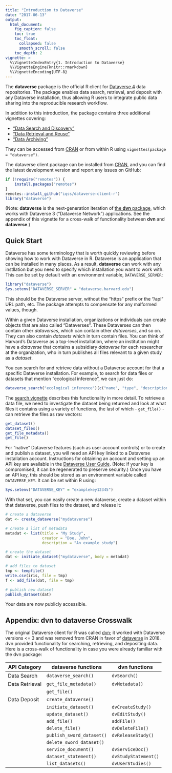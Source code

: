 ```yaml
---
title: "Introduction to Dataverse"
date: "2017-06-13"
output:
  html_document:
    fig_caption: false
    toc: true
    toc_float:
      collapsed: false
      smooth_scroll: false
    toc_depth: 2
vignette: >
  %\VignetteIndexEntry{1. Introduction to Dataverse}
  %\VignetteEngine{knitr::rmarkdown}
  %\VignetteEncoding{UTF-8}
---
```


The **dataverse** package is the official R client for [Dataverse 4](https://dataverse.org/) data repositories. The package enables data search, retrieval, and deposit with any Dataverse installation, thus allowing R users to integrate public data sharing into the reproducible research workflow.

In addition to this introduction, the package contains three additional vignettes covering:

  * ["Data Search and Discovery"](B-search.html)
  * ["Data Retrieval and Reuse"](C-retrieval.html)
  * ["Data Archiving"](D-archiving.html)

They can be accessed from [CRAN](https://cran.r-project.org/package=dataverse) or from within R using `vignettes(package = "dataverse")`.

The dataverse client package can be installed from [CRAN](https://cran.r-project.org/package=dataverse), and you can find the latest development version and report any issues on GitHub:

```R
if (!require("remotes")) {
    install.packages("remotes")
}
remotes::install_github("iqss/dataverse-client-r")
library("dataverse")
```

(Note: **dataverse** is the next-generation iteration of [the **dvn** package](https://cran.r-project.org/package=dvn), which works with Dataverse 3 ("Dataverse Network") applications. See the appendix of this vignette for a cross-walk of functionality between **dvn** and **dataverse**.)

## Quick Start

Dataverse has some terminology that is worth quickly reviewing before showing how to work with Dataverse in R. Dataverse is an application that can be installed in many places. As a result, **dataverse** can work with any instllation but you need to specify which installation you want to work with. This can be set by default with an environment variable, `DATAVERSE_SERVER`:


```r
library("dataverse")
Sys.setenv("DATAVERSE_SERVER" = "dataverse.harvard.edu")
```

This should be the Dataverse server, without the "https" prefix or the "/api" URL path, etc. The package attempts to compensate for any malformed values, though.

Within a given Dataverse installation, organizations or individuals can create objects that are also called "Dataverses". These Dataverses can then contain other *dataverses*, which can contain other *dataverses*, and so on. They can also contain *datasets* which in turn contain files. You can think of Harvard's Dataverse as a top-level installation, where an institution might have a *dataverse* that contains a subsidiary *dataverse* for each researcher at the organization, who in turn publishes all files relevant to a given study as a *dataset*.

You can search for and retrieve data without a Dataverse account for that a specific Dataverse installation. For example, to search for data files or datasets that mention "ecological inference", we can just do:

```R
dataverse_search("ecological inference")[c("name", "type", "description")]
```

The [search vignette](B-search.html) describes this functionality in more detail. To retrieve a data file, we need to investigate the dataset being returned and look at what files it contains using a variety of functions, the last of which - `get_file()` - can retrieve the files as raw vectors:

```R
get_dataset()
dataset_files()
get_file_metadata()
get_file()
```

For "native" Dataverse features (such as user account controls) or to create and publish a dataset, you will need an API key linked to a Dataverse installation account. Instructions for obtaining an account and setting up an API key are available in the [Dataverse User Guide](https://guides.dataverse.org/en/latest/user/account.html). (Note: if your key is compromised, it can be regenerated to preserve security.) Once you have an API key, this should be stored as an environment variable called `DATAVERSE_KEY`. It can be set within R using:

```R
Sys.setenv("DATAVERSE_KEY" = "examplekey12345")
```

With that set, you can easily create a new dataverse, create a dataset within that dataverse, push files to the dataset, and release it:

```R
# create a dataverse
dat <- create_dataverse("mydataverse")

# create a list of metadata
metadat <- list(title = "My Study",
                creator = "Doe, John",
                description = "An example study")

# create the dataset
dat <- initiate_dataset("mydataverse", body = metadat)

# add files to dataset
tmp <- tempfile()
write.csv(iris, file = tmp)
f <- add_file(dat, file = tmp)

# publish new dataset
publish_dataset(dat)
```

Your data are now publicly accessible.


## Appendix: dvn to dataverse Crosswalk

The original Dataverse client for R was called [dvn](https://CRAN.R-project.org/package=dvn); it worked with Dataverse versions <= 3 and was removed from CRAN in favor of [dataverse](https://CRAN.R-project.org/package=dataverse) in 2018.  dvn provided functionality for searching, retrieving, and depositing data. Here is a cross-walk of functionality in case you were already familiar with the dvn package:

| API Category | **dataverse** functions | **dvn** functions |
| ------------ | ----------------------- | ----------------- |
| Data Search | `dataverse_search()` | `dvSearch()` |
| Data Retrieval | `get_file_metadata()` | `dvMetadata()` |
|| `get_file()` |  |
| Data Deposit | `create_dataverse()` |  |
|| `initiate_dataset()` | `dvCreateStudy()` |
|| `update_dataset()` | `dvEditStudy()` |
|| `add_file()` | `addFile()` |
|| `delete_file()` | `dvDeleteFile()` |
|| `publish_sword_dataset()` | `dvReleaseStudy()` |
|| `delete_sword_dataset()` |  |
|| `service_document()` | `dvServiceDoc()` |
|| `dataset_statement()` | `dvStudyStatement()` |
|| `list_datasets()` | `dvUserStudies()` |
